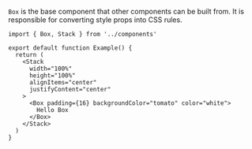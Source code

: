 
`Box` is the base component that other components can be built from. It is responsible for converting style props into CSS rules.

```tsx playground
import { Box, Stack } from '../components'

export default function Example() {
  return (
    <Stack
      width="100%"
      height="100%"
      alignItems="center"
      justifyContent="center"
    >
      <Box padding={16} backgroundColor="tomato" color="white">
        Hello Box
      </Box>
    </Stack>
  )
}
```

<Guidelines />
